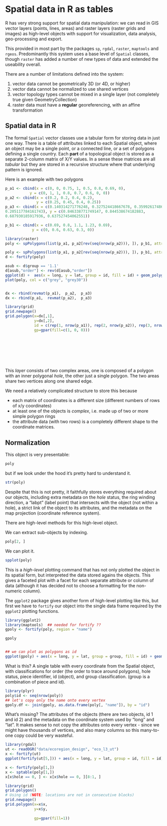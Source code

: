
# Spatial data in R as tables

R has very strong support for spatial data manipulation: we can read in GIS vector layers (points, lines, areas) and raster layers (raster grids and images) as high-level objects with support for visualization, data analysis, geo-processing and export. 

This provided in most part by the packages `sp`, `rgdal`, `raster`, `maptools` and `rgeos`. Predominantly this system uses a base level of `Spatial` classes, though `raster` has added a number of new types of data and extended the useability overall. 

There are a number of limitations defined into the system: 

1. vector data cannot be geometrically 3D (or 4D, or higher)
2. vector data cannot be normalized to use shared vertices
3. vector topology types cannot be mixed in a single layer (not completely true given GeometryCollection)
4. raster data must have a **regular** georeferencing, with an affine transformation


## Spatial data in R

The formal `Spatial` vector classes use a tabular form for storing data in just one way. There is a table of attributes linked to each Spatial object, where an object may be a single point, or a connected line, or a set of polygons defining a single country. Each **part** of a topological object is stored as a separate 2-column matrix of X/Y values. In a sense these matrices are all *tabular* but they are stored in a recursive structure where that underlying pattern is ignored. 

Here is an example with two polygons

```r
p_a1 <- cbind(x = c(0, 0, 0.75, 1, 0.5, 0.8, 0.69, 0), 
           y = c(0, 1, 1, 0.8, 0.7, 0.6, 0, 0))
p_a2 <- cbind(x = c(0.2, 0.2, 0.4, 0.2), 
              y = c(0.25, 0.45, 0.4, 0.25))
p_a3 <- cbind(x = c(0.140314271776248, 0.327524418667678, 0.359926174860426, 
0.205117784161743), y = c(0.846338771749147, 0.844538674182883, 
0.687930185917936, 0.637527454062551))

p_b1 <- cbind(x = c(0.69, 0.8, 1.1, 1.23, 0.69), 
            y = c(0, 0.6, 0.63, 0.3, 0))

library(raster)
poly <- spPolygons(list(p_a1, p_a2[rev(seq(nrow(p_a2))), ]), p_b1, attr = data.frame(num = c(1, 2), name = c("poly1", "poly2"), property = c(0.1, 3), stringsAsFactors = FALSE))

poly <- spPolygons(list(p_a1, p_a2[rev(seq(nrow(p_a2))), ]), p_b1, attr = data.frame(num = c(1, 2), name = c("poly1", "poly2"), property = c(0.1, 3), stringsAsFactors = FALSE))
d <- fortify(poly)

asub <- d$group == '1.1'
d[asub,"order"] <- rev(d[asub,"order"])
ggplot(d) +  aes(x = long, y = lat, group = id, fill = id) + geom_polygon()
plot(poly, col = c("grey", "grey30"))


dx <- rbind(revmat(p_a1),  p_a2,  p_a3)
dx <- rbind(p_a1,  revmat(p_a2),  p_a3)

library(grid)
grid.newpage()
grid.polygon(x=dx[,1],
             y=dx[,2],
             id = c(rep(1, nrow(p_a1)), rep(2, nrow(p_a2)), rep(3, nrow(p_a3))),
             gp=gpar(fill=c(1, 0, 0)))



             
             




```

This *layer* consists of two complex areas, one is composed of a polygon with an inner polygonal *hole*, the other just a single polygon. The two areas share two vertices along one shared edge. 

We need a relatively complicated structure to store this because 

* each matrix of coordinates is a different size (different numbers of rows of x/y coordinates)
* at least one of the objects is *complex*, i.e. made up of two or more simple polygon rings
* the attribute data (with two rows) is a completely different shape to the coordinate matrices. 


## Normalization

This object is very presentable: 

```r
poly
```

but if we look under the hood it's pretty hard to understand it.  

```r

str(poly)
```

Despite that this is not pretty, it faithfully stores everything required about our objects, including extra metadata on the *hole* status, the ring winding direction, a "labpt" (label point) that intersects with the object (not within a hole), a strict link of the object to its attributes, and the metadata on the map projection (coordinate reference system). 

There are high-level methods for this high-level object. 

We can extract sub-objects by indexing. 

```r
poly[2, ]
```

We can plot it. 

```r
spplot(poly)
```

This is a *high-level* plotting command that has not only plotted the object in its spatial form, but interpreted the data stored agains the objects. This gives a faceted plot with a facet for each separate attribute or column of data (although it has decided not to choose a formatting for the non-numeric column). 

The `ggplot2` package gives another form of high-level plotting like this, but first we have to `fortify` our object into the single data frame required by the `ggplot2` plotting functions. 

```r
library(ggplot2)
library(maptools)  ## needed for fortify ??
gpoly <- fortify(poly, region = "name")

gpoly


## we can plot as polygons as id
ggplot(gpoly) + aes(x = long, y = lat, group = group, fill = id) + geom_polygon()
```

What is this? A single table with every coordinate from the Spatial object, with classifications for order (the order to trace around polygons), hole status, piece identifier, id (object), and group classification. (group is a combination of piece and id). 


```r
library(plyr)
poly$id <- seq(nrow(poly))
## let's copy only the name onto every vertex
gpoly.df <- join(gpoly, as.data.frame(poly[, "name"]), by = "id")
```

What's missing? The attributes of the objects (there are two objects, id 1 and id 2) and the metadata on the coordinate system used by "long" and "lat". It makes sense to not copy the attributes onto every vertex - since we might have thousands of vertices, and also many columns so this many-to-one copy could be very wasteful. 

```r
library(rgdal)
ut <- readOGR("data/ecoregion_design", "eco_l3_ut")
x <- fortify(ut)
ggplot(fortify(ut[5,])) + aes(x = long, y = lat, group = id, fill = id) + geom_polygon()

x <- fortify(poly[1,])
x <- sptable(poly[1,])
x[x$hole == 0, ] <- x[x$hole == 0, ][8:1, ]

library(grid)
grid.polygon()
# Using id (NOTE: locations are not in consecutive blocks)
grid.newpage()
grid.polygon(x=x$x,
             y=x$y,
             
             gp=gpar(fill=1))


```
     



